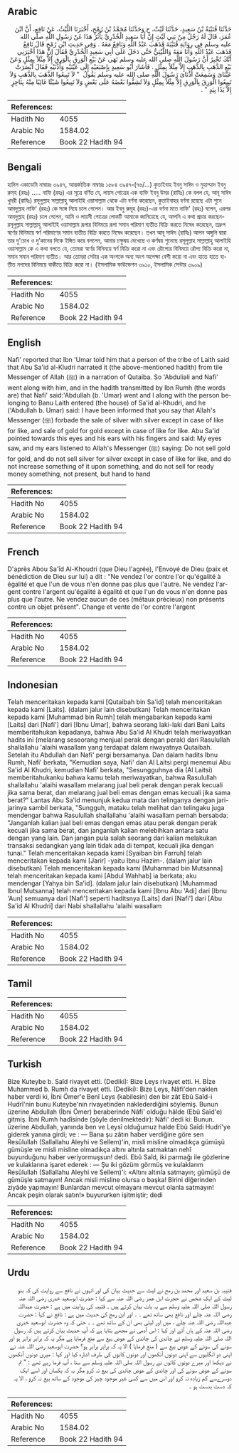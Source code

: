 ## Arabic


<div dir="rtl" lang="ar" style={{fontSize:'larger',backgroundColor:'#f8f9fa',padding:20}}>
حَدَّثَنَا قُتَيْبَةُ بْنُ سَعِيدٍ، حَدَّثَنَا لَيْثٌ، ح وَحَدَّثَنَا مُحَمَّدُ بْنُ رُمْحٍ، أَخْبَرَنَا اللَّيْثُ، عَنْ نَافِعٍ، أَنَّ ابْنَ عُمَرَ، قَالَ لَهُ رَجُلٌ مِنْ بَنِي لَيْثٍ إِنَّ أَبَا سَعِيدٍ الْخُدْرِيَّ يَأْثُرُ هَذَا عَنْ رَسُولِ اللَّهِ صلى الله عليه وسلم فِي رِوَايَةِ قُتَيْبَةَ فَذَهَبَ عَبْدُ اللَّهِ وَنَافِعٌ مَعَهُ ‏.‏ وَفِي حَدِيثِ ابْنِ رُمْحٍ قَالَ نَافِعٌ فَذَهَبَ عَبْدُ اللَّهِ وَأَنَا مَعَهُ وَاللَّيْثِيُّ حَتَّى دَخَلَ عَلَى أَبِي سَعِيدٍ الْخُدْرِيِّ فَقَالَ إِنَّ هَذَا أَخْبَرَنِي أَنَّكَ تُخْبِرُ أَنَّ رَسُولَ اللَّهِ صلى الله عليه وسلم نَهَى عَنْ بَيْعِ الْوَرِقِ بِالْوَرِقِ إِلاَّ مِثْلاً بِمِثْلٍ وَعَنْ بَيْعِ الذَّهَبِ بِالذَّهَبِ إِلاَّ مِثْلاً بِمِثْلٍ ‏.‏ فَأَشَارَ أَبُو سَعِيدٍ بِإِصْبَعَيْهِ إِلَى عَيْنَيْهِ وَأُذُنَيْهِ فَقَالَ أَبْصَرَتْ عَيْنَاىَ وَسَمِعَتْ أُذُنَاىَ رَسُولَ اللَّهِ صلى الله عليه وسلم يَقُولُ ‏ "‏ لاَ تَبِيعُوا الذَّهَبَ بِالذَّهَبِ وَلاَ تَبِيعُوا الْوَرِقَ بِالْوَرِقِ إِلاَّ مِثْلاً بِمِثْلٍ وَلاَ تُشِفُّوا بَعْضَهُ عَلَى بَعْضٍ وَلاَ تَبِيعُوا شَيْئًا غَائِبًا مِنْهُ بِنَاجِزٍ إِلاَّ يَدًا بِيَدٍ ‏"‏ ‏.‏
</div>
<div style={{backgroundColor:'#f8f9fa',padding:20, marginBottom: 10}}><table> <thead> <tr> <th>References:</th> <th></th> </tr> </thead> <tbody><tr><td>Hadith No</td><td>4055</td></tr><tr><td>Arabic No</td><td>1584.02</td></tr><tr><td>Reference</td><td>Book 22 Hadith 94</td></tr></tbody></table></div>

## Bengali


<div dir="ltr" lang="bn" style={{fontSize:'larger',backgroundColor:'#f8f9fa',padding:20}}>
হাদিস একাডেমি নাম্বারঃ ৩৯৪৭, আন্তর্জাতিক নাম্বারঃ ১৫৮৪ ৩৯৪৭-(৭৬/...) কুতাইবাহ ইবনু সাঈদ ও মুহাম্মাদ ইবনু রুম্‌হ (রহঃ) ..... নাফি (রহঃ) এর সূত্রে বর্ণিত যে, লায়স গোত্রের এক ব্যক্তি ইবনু উমর (রাযিঃ) কে বলল যে, আবূ সাঈদ খুদরী (রাযিঃ) রসূলুল্লাহ সাল্লাল্লাহু আলাইহি ওয়াসাল্লাম থেকে এটা বর্ণনা করেছেন, কুতাইবাহর বর্ণনা রয়েছে এটা শুনে আবদুল্লাহ নাফি' (রহঃ) কে সঙ্গে নিয়ে চলে গেলেন। আর ইবনু রুমূহ (রহঃ)-এর বর্ণনা মতে নাফি' (রহঃ) বলেন, এরপর আবদুল্লাহ (রহঃ) চলে গেলেন, আমি ও লায়সী গোত্রের লোকটি আমাকে জানিয়েছে যে, আপনি এ কথা প্রচার করছেন- রসূলুল্লাহ সাল্লাল্লাহু আলাইহি ওয়াসাল্লাম রূপার বিনিময়ে রূপা সমান পরিমাণ ব্যতীত বিক্রি করতে নিষেধ করেছেন, তদ্রুপ স্বর্ণের বিনিময়ে স্বর্ণ পরিমাণের সমান ব্যতীত বিক্রি করতে নিষেধ করেছেন। তখন আবূ সাঈদ (রাযিঃ) আপন অঙ্গুলি দ্বারা তার দু'চোখ ও দু’কানের দিকে ইঙ্গিত করে বললেন, আমার চক্ষুদ্বয় দেখেছে ও কর্ণদ্বয় শুনেছে রসূলুল্লাহ সাল্লাল্লাহু আলাইহি ওয়াসাল্লাম কে এ কথা বলতে যে, তোমরা স্বর্ণের বিনিময়ে স্বর্ণ বিক্রি করো না এবং রৌপ্যের বিনিময়ে রৌপ্য বিক্রি করো না, সমান সমান পরিমাণ ব্যতীত। আর তোমরা সেটার এক অংশকে অন্য অংশ অপেক্ষা বেশী করো না এবং হাতে হাতে ব্যতীত নগদের বিনিময়ে বাকীতে বিক্রি করো না। (ইসলামিক ফাউন্ডেশন ৩৯১০, ইসলামিক সেন্টার ৩৯০৯)
</div>
<div style={{backgroundColor:'#f8f9fa',padding:20, marginBottom: 10}}><table> <thead> <tr> <th>References:</th> <th></th> </tr> </thead> <tbody><tr><td>Hadith No</td><td>4055</td></tr><tr><td>Arabic No</td><td>1584.02</td></tr><tr><td>Reference</td><td>Book 22 Hadith 94</td></tr></tbody></table></div>

## English


<div dir="ltr" lang="en" style={{fontSize:'larger',backgroundColor:'#f8f9fa',padding:20}}>
Nafi' reported that Ibn 'Umar told him that a person of the tribe of Laith said that Abu Sa'id al-Kludri narrated it (the above-mentioned hadith) from tile Messenger of Allah (ﷺ) in a narration of Qutaiba. So 'Abduliali and Nafi' went along with him, and in the hadith transmitted by Ibn Rumh (the words are) that Nafi' said:'Abdullah (b. 'Umar) went and I along with the person belonging to Banu Laith entered (the house) of Sa'id al-Khudri, and he ('Abdullah b. Umar) said: I have been informed that you say that Allah's Messenger (ﷺ) forbade the sale of silver with silver except in case of like for like, and sale of gold for gold except in case of like for like. Abu Sa'id pointed towards this eyes and his ears with his fingers and said: My eyes saw, and my ears listened to Allah's Messenger (ﷺ) saying: Do not sell gold for gold, and do not sell silver for silver except in case of like for like, and do not increase something of it upon something, and do not sell for ready money something, not present, but hand to hand
</div>
<div style={{backgroundColor:'#f8f9fa',padding:20, marginBottom: 10}}><table> <thead> <tr> <th>References:</th> <th></th> </tr> </thead> <tbody><tr><td>Hadith No</td><td>4055</td></tr><tr><td>Arabic No</td><td>1584.02</td></tr><tr><td>Reference</td><td>Book 22 Hadith 94</td></tr></tbody></table></div>

## French


<div dir="ltr" lang="fr" style={{fontSize:'larger',backgroundColor:'#f8f9fa',padding:20}}>
D'après Abou Sa'îd Al-Khoudri (que Dieu l'agrée), l'Envoyé de Dieu (paix et bénédiction de Dieu sur lui) a dit : "Ne vendez l'or contre l'or qu'égalité à égalité et que l'un de vous n'en donne pas plus que l'autre. Ne vendez l'argent contre l'argent qu'égalité à égalité et que l'un de vous n'en donne pas plus que l'autre. Ne vendez aucun de ces (métaux précieux) non présents contre un objet présent". Change et vente de l'or contre l'argent
</div>
<div style={{backgroundColor:'#f8f9fa',padding:20, marginBottom: 10}}><table> <thead> <tr> <th>References:</th> <th></th> </tr> </thead> <tbody><tr><td>Hadith No</td><td>4055</td></tr><tr><td>Arabic No</td><td>1584.02</td></tr><tr><td>Reference</td><td>Book 22 Hadith 94</td></tr></tbody></table></div>

## Indonesian


<div dir="ltr" lang="id" style={{fontSize:'larger',backgroundColor:'#f8f9fa',padding:20}}>
Telah menceritakan kepada kami [Qutaibah bin Sa'id] telah menceritakan kepada kami [Laits]. (dalam jalur lain disebutkan) Telah menceritakan kepada kami [Muhammad bin Rumh] telah mengabarkan kepada kami [Laits] dari [Nafi'] dari [Ibnu Umar], bahwa seorang laki-laki dari Bani Laits memberitahukan kepadanya, bahwa Abu Sa'id Al Khudri telah meriwayatkan hadits ini (melarang seseorang menjual perak dengan perak) dari Rasulullah shallallahu 'alaihi wasallam yang terdapat dalam riwayatnya Qutaibah. Setelah itu Abdullah dan Nafi' pergi bersamanya. Dan dalam hadits Ibnu Rumh, Nafi' berkata, "Kemudian saya, Nafi' dan Al Laitsi pergi menemui Abu Sa'id Al Khudri, kemudian Nafi' berkata, "Sesungguhnya dia (Al Laitsi) memberitahukanku bahwa kamu telah meriwayatkan, bahwa Rasulullah shallallahu 'alaihi wasallam melarang jual beli perak dengan perak kecuali jika sama berat, dan melarang jual beli emas dengan emas kecuali jika sama berat?" Lantas Abu Sa'id menunjuk kedua mata dan telinganya dengan jari-jarinya sambil berkata, "Sungguh, mataku telah melihat dan telingaku juga mendengar bahwa Rasulullah shallallahu 'alaihi wasallam pernah bersabda: "Janganlah kalian jual beli emas dengan emas atau perak dengan perak kecuali jika sama berat, dan janganlah kalian melebihkan antara satu dengan yang lain. Dan jangan pula salah seorang dari kalian melakukan transaksi sedangkan yang lain tidak ada di tempat, kecuali jika dengan tunai." Telah menceritakan kepada kami [Syaiban bin Farruh] telah menceritakan kepada kami [Jarir] -yaitu Ibnu Hazim-. (dalam jalur lain disebutkan) Telah menceritakan kepada kami [Muhammad bin Mutsanna] telah menceritakan kepada kami [Abdul Wahhab] ia berkata; aku mendengar [Yahya bin Sa'id]. (dalam jalur lain disebutkan) [Muhammad Ibnul Mutsanna] telah menceritakan kepada kami [Ibnu Abu 'Adi] dari [Ibnu 'Aun] semuanya dari [Nafi'] seperti haditsnya [Laits] dari [Nafi'] dari [Abu Sa'id Al Khudri] dari Nabi shallallahu 'alaihi wasallam
</div>
<div style={{backgroundColor:'#f8f9fa',padding:20, marginBottom: 10}}><table> <thead> <tr> <th>References:</th> <th></th> </tr> </thead> <tbody><tr><td>Hadith No</td><td>4055</td></tr><tr><td>Arabic No</td><td>1584.02</td></tr><tr><td>Reference</td><td>Book 22 Hadith 94</td></tr></tbody></table></div>

## Tamil


<div dir="ltr" lang="ta" style={{fontSize:'larger',backgroundColor:'#f8f9fa',padding:20}}>

</div>
<div style={{backgroundColor:'#f8f9fa',padding:20, marginBottom: 10}}><table> <thead> <tr> <th>References:</th> <th></th> </tr> </thead> <tbody><tr><td>Hadith No</td><td>4055</td></tr><tr><td>Arabic No</td><td>1584.02</td></tr><tr><td>Reference</td><td>Book 22 Hadith 94</td></tr></tbody></table></div>

## Turkish


<div dir="ltr" lang="tr" style={{fontSize:'larger',backgroundColor:'#f8f9fa',padding:20}}>
Bize Kuteybe b. Saîd rivayet etti. (Dediki): Bize Leys rivayet etti. H. Bİze Muhammed b. Rumh da rivayet etti. (Dediki): Bize Leys, Nâfi'den naklen haber verdi ki, İbni Ömer'e Benî Leys (kabilesin) den bir zât Ebû Saîd-i Hudrî'nin bunu Kuteybe'nin rivayetinden naklederdiğini söylemiş. Bunun üzerine Abdullah (İbni Ömer) beraberinde Nâfi' olduğu hâlde (Ebû Saîd'e) gitmiş. İbni Rumh hadîsinde (şöyle denilmektedir): Nâfi' dedi ki: Bunun. üzerine Abdullah, yanında ben ve Leysî olduğumuz halde Ebû Saîdi Hudrî'ye giderek yanına girdi; ve : — Bana şu zâtın haber verdiğine göre sen Resûlullah (Sallallahu Aleyhi ve Sellem)'in, misli misline olmadıkça gümüşü gümüşle ve misli misline olmadıkça altını altınla satmaktan nehî buyurduğunu haber veriyormuşsun! dedi. Ebû Saîd, iki parmağı ile gözlerine ve kulaklarına işaret ederek : — Şu iki gözüm görmüş ve kulaklarım Resûlullah (Sallallahu Aleyhi ve Sellem)'i: «Altını altınla satmayın; gümüşü de gümüşle satmayın! Ancak misli misline olursa o başka! Birini diğerinden ziyâde yapmayın! Bunlardan mevcut olmayanı mevcut olanla satmayın! Ancak peşin olarak satın!» buyururken işitmiştir; dedi
</div>
<div style={{backgroundColor:'#f8f9fa',padding:20, marginBottom: 10}}><table> <thead> <tr> <th>References:</th> <th></th> </tr> </thead> <tbody><tr><td>Hadith No</td><td>4055</td></tr><tr><td>Arabic No</td><td>1584.02</td></tr><tr><td>Reference</td><td>Book 22 Hadith 94</td></tr></tbody></table></div>

## Urdu


<div dir="rtl" lang="ur" style={{fontSize:'larger',backgroundColor:'#f8f9fa',padding:20}}>
قتیبہ بن سعید اور محمد بن رمح نے لیث سے حدیث بیان کی اور انہوں نے نافع سے روایت کی کہ بنو لیث کے ایک شخص نے حجرت ابن عمر رضی اللہ عنہ سے کہا : حضرت ابوسعید خدری رضی اللہ عنہ رسول اللہ صلی اللہ علیہ وسلم سے یہ بات بیان کرتے ہیں ۔ قتیبہ کی روایت میں ہے : حضرت عبداللہ رضی اللہ عنہ چلے اور نافع بھی ساتھ تھے ۔ ۔ اور ابن رمح کی حدیث میں ہے : نافع نے کہا : حضرت عبداللہ رضی اللہ عنہ چلے ، میں اور لیثی بھی ان کے ساتھ تھے ۔ ۔ حتی کہ وہ حضرت ابوسعید خدری رضی اللہ عنہ کے ہاں آئے اور کہا : اس آدمی نے مجھے بتایا ہے کہ آپ حدیث بیان کرتے ہیں کہ رسول اللہ صلی اللہ علیہ وسلم نے چاندی کی چاندی کے عوض بیع سے منع فرمایا ہے مگر یہ کہ برابر برابر ہو اور سونے کی سونے کے عوض بیع سے ( منع فرمایا ) الا یہ کہ برابر برابر ہو؟ حضرت ابوسعید رضی اللہ عنہ نے اپنی دو انگلیوں سے اپنی دونوں آنکھوں اور دونوں کانوں کی طرف اشارہ کیا اور کہا : میری دونوں آنکھوں نے دیکھا اور میرے دونوں کانوں نے رسول اللہ صلی اللہ علیہ وسلم سے سنا ، آپ فرما رہے تھے : " تم سونے کے عوض سونے کی اور چاندی کے عوض چاندی کی بیع نہ کرو مگر یہ کہ یکساں اور اسے ایک دوسرےسے کم زیادہ نہ کرو اور اس میں سے کسی غیر موجود چیز کی موجود کے ساتھ بیع نہ کرو ، الا یہ کہ دست بدست ہو ۔
</div>
<div style={{backgroundColor:'#f8f9fa',padding:20, marginBottom: 10}}><table> <thead> <tr> <th>References:</th> <th></th> </tr> </thead> <tbody><tr><td>Hadith No</td><td>4055</td></tr><tr><td>Arabic No</td><td>1584.02</td></tr><tr><td>Reference</td><td>Book 22 Hadith 94</td></tr></tbody></table></div>